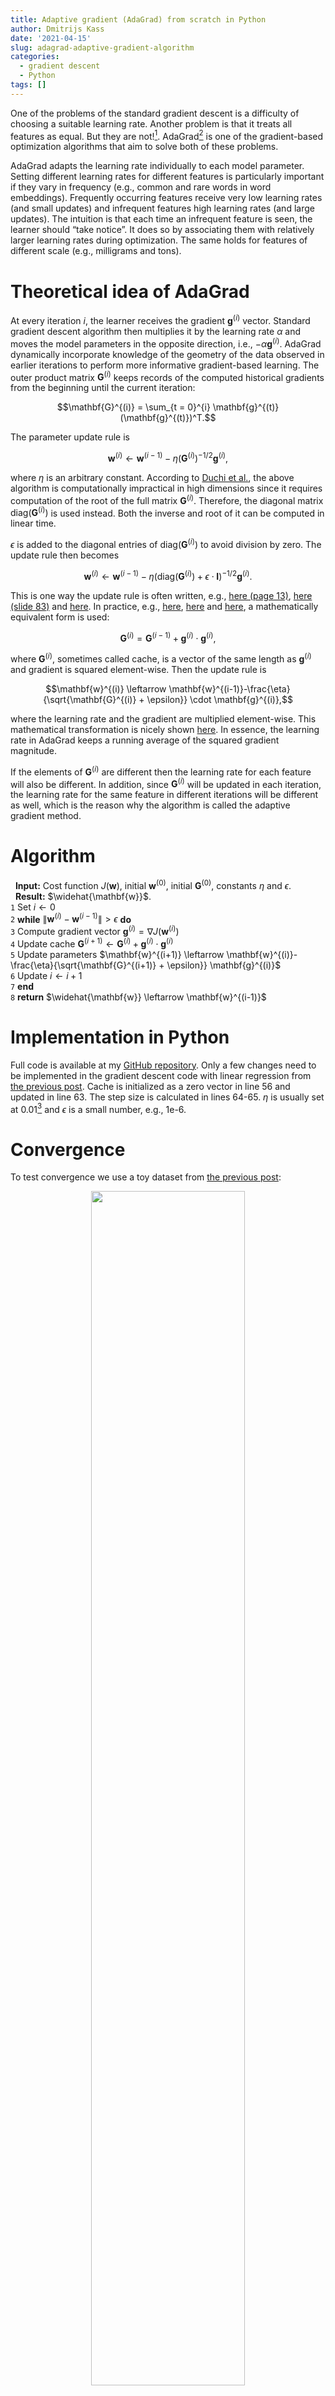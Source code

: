 ```yaml
---
title: Adaptive gradient (AdaGrad) from scratch in Python
author: Dmitrijs Kass
date: '2021-04-15'
slug: adagrad-adaptive-gradient-algorithm
categories:
  - gradient descent
  - Python
tags: []
---
```


One of the problems of the standard gradient descent is a difficulty of choosing a suitable learning rate. Another problem is that it treats all features as equal. But they are not![^stanford-lecture]. AdaGrad[^adagrad] is one of the gradient-based optimization algorithms that aim to solve both of these problems.

AdaGrad adapts the learning rate individually to each model parameter. Setting different learning rates for different features is particularly important if they vary in frequency (e.g., common and rare words in word embeddings). Frequently occurring features receive very low learning rates (and small updates) and infrequent features high learning rates (and large updates). The intuition is that each time an infrequent feature is seen, the learner should "take notice". It does so by associating them with relatively larger learning rates during optimization. The same holds for features of different scale (e.g., milligrams and tons).

# Theoretical idea of AdaGrad

At every iteration $i$, the learner receives the gradient $\mathbf{g}^{(i)}$ vector. Standard gradient descent algorithm then multiplies it by the learning rate $\alpha$ and moves the model parameters in the opposite direction, i.e., $-\alpha\mathbf{g}^{(i)}$. AdaGrad dynamically incorporate knowledge of the geometry of the data observed in earlier iterations to perform more informative gradient-based learning. The outer product matrix $\mathbf{G}^{(i)}$ keeps records of the computed historical gradients from the beginning until the current iteration:

$$\mathbf{G}^{(i)} = \sum_{t = 0}^{i} \mathbf{g}^{(t)} (\mathbf{g}^{(t)})^T.$$

The parameter update rule is 

$$\mathbf{w}^{(i)} \leftarrow \mathbf{w}^{(i-1)}-\eta\left(\mathbf{G}^{(i)}\right)^{-1/2} \mathbf{g}^{(i)},$$

where $\eta$ is an arbitrary constant. According to [Duchi et al.](https://www.jmlr.org/papers/volume12/duchi11a/duchi11a.pdf), the above algorithm is computationally impractical in high dimensions since it requires computation of the root of the full matrix $\mathbf{G}^{(i)}$. Therefore, the diagonal matrix $\text{diag}(\mathbf{G}^{(i)})$ is used instead. Both the inverse and root of it can be computed in linear time.

$\epsilon$ is added to the diagonal entries of $\text{diag}(\mathbf{G}^{(i)})$ to avoid division by zero. The update rule then becomes

$$\mathbf{w}^{(i)} \leftarrow \mathbf{w}^{(i-1)}-\eta\left(\text{diag}\left(\mathbf{G}^{(i)}\right) + \epsilon\cdot\mathbf{I}\right)^{-1/2} \mathbf{g}^{(i)}.$$

This is one way the update rule is often written, e.g., [here (page 13)](https://arxiv.org/pdf/1903.03614.pdf), [here (slide 83)](https://home.ttic.edu/~shubhendu/Pages/Files/Lecture6_pauses.pdf) and [here](https://ruder.io/optimizing-gradient-descent/index.html#adagrad). In practice, e.g., [here](https://cs231n.github.io/neural-networks-3/#ada), [here](https://www.cs.cornell.edu/courses/cs4780/2018fa/lectures/lecturenote07.html) and [here](http://d2l.ai/chapter_optimization/adagrad.html#the-algorithm), a mathematically equivalent form is used:

$$\mathbf{G}^{(i)} = \mathbf{G}^{(i-1)} + \mathbf{g}^{(i)} \cdot \mathbf{g}^{(i)},$$

where $\mathbf{G}^{(i)}$, sometimes called cache, is a vector of the same length as $\mathbf{g}^{(i)}$ and gradient is squared element-wise. Then the update rule is 

$$\mathbf{w}^{(i)} \leftarrow \mathbf{w}^{(i-1)}-\frac{\eta}{\sqrt{\mathbf{G}^{(i)} + \epsilon}} \cdot \mathbf{g}^{(i)},$$

where the learning rate and the gradient are multiplied element-wise. This mathematical transformation is nicely shown [here](https://medium.com/konvergen/an-introduction-to-adagrad-f130ae871827). In essence, the learning rate in AdaGrad keeps a running average of the squared gradient magnitude.

If the elements of $\mathbf{G}^{(i)}$ are different then the learning rate for each feature will also be different. In addition, since $\mathbf{G}^{(i)}$ will be updated in each iteration, the learning rate for the same feature in different iterations will be different as well, which is the reason why the algorithm is called the adaptive gradient method.


# Algorithm

|   **Input:** Cost function $J(\mathbf{w})$, initial $\mathbf{w}^{(0)}$, initial $\mathbf{G}^{(0)}$, constants $\eta$ and $\epsilon$.
|   **Result:** $\widehat{\mathbf{w}}$.
| $\texttt{1}$ Set $i \leftarrow 0$
| $\texttt{2}$ **while** $\lVert \mathbf{w}^{(i)} - \mathbf{w}^{(i-1)} \rVert > \epsilon$  **do**
| $\texttt{3}$ $\text{    }$ Compute gradient vector $\mathbf{g}^{(i)} = \nabla J(\mathbf{w}^{(i)})$
| $\texttt{4}$ $\text{    }$ Update cache $\mathbf{G}^{(i+1)} \leftarrow \mathbf{G}^{(i)} + \mathbf{g}^{(i)} \cdot \mathbf{g}^{(i)}$
| $\texttt{5}$ $\text{    }$ Update parameters $\mathbf{w}^{(i+1)} \leftarrow \mathbf{w}^{(i)}-\frac{\eta}{\sqrt{\mathbf{G}^{(i+1)} + \epsilon}} \mathbf{g}^{(i)}$
| $\texttt{6}$ $\text{    }$ Update $i \leftarrow i + 1$
| $\texttt{7}$ **end**
| $\texttt{8}$ **return** $\widehat{\mathbf{w}} \leftarrow \mathbf{w}^{(i-1)}$



# Implementation in Python

Full code is available at my [GitHub repository](https://github.com/dmitrijsk/blogdown-dmitrijskass/tree/gradient-descent-with-linear-regression-from-scratch/content/post/2021-04-03-gradient-descent-with-linear-regression-from-scratch/code). Only a few changes need to be implemented in the gradient descent code with linear regression from [the previous post](/2021/04/03/gradient-descent-with-linear-regression-from-scratch/). Cache is initialized as a zero vector in line 56 and updated in line 63. The step size is calculated in lines 64-65. $\eta$ is usually set at 0.01[^ruder] and $\epsilon$ is a small number, e.g., 1e-6.

<script src="https://gist.github.com/dmitrijsk/e39fc06f223f00fc3f4afbe29a5aaa1f.js"></script>


# Convergence

To test convergence we use a toy dataset from [the previous post](/2021/04/03/gradient-descent-with-linear-regression-from-scratch/):

<center>
![](images/1-generated-data.png){width=70%}
</center>

With $\eta=0.01$ and $\epsilon=1e-6$ the algorithm converges in 10,579 iterations. However, the beauty of AdaGrad is that it eliminates the need to manually tune the learning rate. With $\eta=1$ it converges in 11 iterations (illustrated below) and with an extremely high $\eta=10$ is still converges in 12 iterations.

<center>
![](images/4-surface_1.png){width=100%}
</center>

Animation below show all 11 iterations AdaGrad needs to converge on the toy dataset with $\eta=1$.

<center>
![](images/learning_rate_1.gif){width=70%}
</center>

The weakness of AdaGrad is an aggressive monotonic growth of the denominator as squared gradients get accumulated. After a certain number of iterations the learning rate becomes infinitesimally small, at which point the algorithm essentially stops making steps in the direction of the minimum. ADADELTA[^adadelta] is an extension of AdaGrad that seeks to reduce its aggressive, monotonically decreasing learning rate.


<hr>

I would appreciate any comments or suggestions. Please leave them below, no login required if you check "I'd rather post as a guest".



[^stanford-lecture]: Duchi, J., Hazan, E., & Singer, Y. Adaptive Subgradient Methods for Online Learning and Stochastic Optimization. *International Symposium on Mathematical Programming 2012*. Available at: https://web.stanford.edu/~jduchi/projects/DuchiHaSi12_ismp.pdf
[^adagrad]: Duchi, J., Hazan, E., & Singer, Y. (2011). Adaptive subgradient methods for online learning and stochastic optimization. *Journal of machine learning research, 12(7).* Available at: http://jmlr.org/papers/v12/duchi11a.html
[^ruder]: Ruder, S. (2016, January 19). An overview of gradient descent optimization algorithms. Sebastian Ruder blog.  Available at: https://ruder.io/optimizing-gradient-descent/index.html#adagrad
[^adadelta]: Zeiler, M. D. (2012). ADADELTA: an adaptive learning rate method. *arXiv preprint arXiv:1212.5701.* Available at: https://arxiv.org/abs/1212.5701

